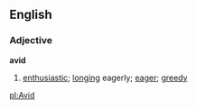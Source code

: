 ==English==
===Adjective===
'''avid'''
# [[enthusiastic]]; [[longing]] eagerly; [[eager]]; [[greedy]]

[[pl:Avid]]